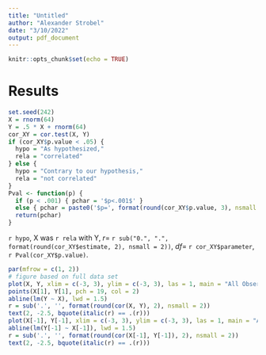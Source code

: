 ```yaml
---
title: "Untitled"
author: "Alexander Strobel"
date: "3/10/2022"
output: pdf_document
---
```


```r
knitr::opts_chunk$set(echo = TRUE)
```

# Results
```r
set.seed(242)
X = rnorm(64)
Y = .5 * X + rnorm(64)
cor_XY = cor.test(X, Y)
if (cor_XY$p.value < .05) {
  hypo = "As hypothesized,"
  rela = "correlated"
} else {
  hypo = "Contrary to our hypothesis,"
  rela = "not correlated"
}
Pval <- function(p) {
  if (p < .001) { pchar = '$p<.001$' } 
  else { pchar = paste0('$p=', format(round(cor_XY$p.value, 3), nsmall = 3), '$') }
  return(pchar)
}
```

`r hypo`, X was `r rela` with Y, $r=$ `r sub("0.", ".", format(round(cor_XY$estimate, 2), nsmall = 2))`, $df=$ `r cor_XY$parameter`, `r Pval(cor_XY$p.value)`. 

```r
par(mfrow = c(1, 2))
# figure based on full data set
plot(X, Y, xlim = c(-3, 3), ylim = c(-3, 3), las = 1, main = "All Observations")
points(X[1], Y[1], pch = 19, col = 2)
abline(lm(Y ~ X), lwd = 1.5)
r = sub('.', '', format(round(cor(X, Y), 2), nsmall = 2))
text(2, -2.5, bquote(italic(r) == .(r)))
plot(X[-1], Y[-1], xlim = c(-3, 3), ylim = c(-3, 3), las = 1, main = "All Observations Except Case 1")
abline(lm(Y[-1] ~ X[-1]), lwd = 1.5)
r = sub('.', '', format(round(cor(X[-1], Y[-1]), 2), nsmall = 2))
text(2, -2.5, bquote(italic(r) == .(r)))
```